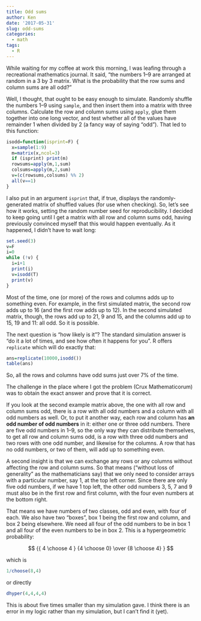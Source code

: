 ```yaml
---
title: Odd sums
author: Ken
date: '2017-05-31'
slug: odd-sums
categories:
  - math
tags:
  - R
---
```


While waiting for my coffee at work this morning, I was leafing through a recreational mathematics journal. It said, "the numbers 1--9 are arranged at random in a 3 by 3 matrix. What is the probability that the row sums and column sums are all odd?"

Well, I thought, that ought to be easy enough to simulate. Randomly shuffle the numbers 1--9 using `sample`, and then insert them into a matrix with three columns. Calculate the row and column sums using `apply`, glue them together into one long vector, and test whether all of the values have remainder 1 when divided by 2 (a fancy way of saying "odd"). That led to this function:

```r
isodd=function(isprint=F) {
  x=sample(1:9)
  m=matrix(x,ncol=3)
  if (isprint) print(m)
  rowsums=apply(m,1,sum)
  colsums=apply(m,2,sum)
  v=(c(rowsums,colsums) %% 2)
  all(v==1)
}
```

I also put in an argument `isprint` that, if true, displays the randomly-generated matrix of shuffled values (for use when checking). So, let's see how it works, setting the random number seed for reproducibility. I decided to keep going until I get a matrix with all row and column sums odd, having previously convinced myself that this would happen eventually. As it happened, I didn't have to wait long:

```r
set.seed(3)
v=F
i=0
while (!v) {
  i=i+1
  print(i)
  v=isodd(T)
  print(v)
}
```

Most of the time, one (or more) of the rows and columns adds up to something even. For example, in the first simulated matrix, the second row adds up to 16 (and the first row adds up to 12). In the second simulated matrix, though, the rows add up to 21, 9 and 15, and the columns add up to 15, 19 and 11: all odd. So it is possible.

The next question is "how likely is it"? The standard simulation answer is "do it a lot of times, and see how often it happens for you". R offers `replicate` which will do exactly that:

```r
ans=replicate(10000,isodd())
table(ans)
```

So, all the rows and columns have odd sums just over 7% of the time.

The challenge in the place where I got the problem (Crux Mathematicorum) was to obtain the exact answer and prove that it is correct. 

If you look at the second example matrix above, the one with all row and column sums odd, there is a row with all odd numbers and a column with all odd numbers as well. Or, to put it another way, each row and column has **an odd number of odd numbers** in it: either one or three odd numbers. There are five odd numbers in 1--9, so the only way they can distribute themselves, to get all row and column sums odd, is a row with three odd numbers and two rows with one odd number, and likewise for the columns. A row that has no odd numbers, or two of them, will add up to something even.

A second insight is that we can exchange any rows or any columns without affecting the row and column sums. So that means ("without loss of generality" as the mathematicians say) that we only need to consider arrays with a particular number, say 1, at the top left corner. Since there are only five odd numbers, if we have 1 top left, the other odd numbers 3, 5, 7 and 9 must also be in the first row and first column, with the four even numbers at the bottom right.

That means we have numbers of two classes, odd and even, with four of each. We also have two "boxes", box 1 being the first row and column, and box 2 being elsewhere. We need all four of the odd numbers to be in box 1 and all four of the even numbers to be in box 2. This is a hypergeometric probability:

$$
{{ 4 \choose 4 } {4 \choose 0} \over {8 \choose 4} }
$$

which is

```r
1/choose(8,4)
```

or directly

```r
dhyper(4,4,4,4)
```

This is about five times smaller than my simulation gave. I think there is an error in my logic rather than my simulation, but I can't find it (yet).
